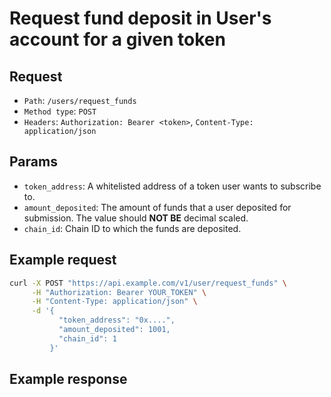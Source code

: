 
# Request fund deposit in User's account for a given token

## Request

- `Path`: `/users/request_funds`
- `Method type`: `POST`
- `Headers`: `Authorization: Bearer <token>`, `Content-Type: application/json`

## Params

- `token_address`: A whitelisted address of a token user wants to subscribe to.
- `amount_deposited`: The amount of funds that a user deposited for submission. The value should **NOT BE** decimal scaled.
- `chain_id`: Chain ID to which the funds are deposited.

## Example request

```bash
curl -X POST "https://api.example.com/v1/user/request_funds" \
     -H "Authorization: Bearer YOUR_TOKEN" \
     -H "Content-Type: application/json" \
     -d '{
           "token_address": "0x....",
           "amount_deposited": 1001,
           "chain_id": 1
         }'
```

## Example response

```json
```